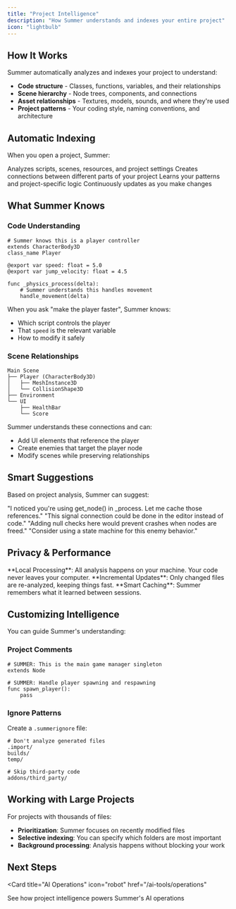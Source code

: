 ```yaml
---
title: "Project Intelligence"
description: "How Summer understands and indexes your entire project"
icon: "lightbulb"
---
```


## How It Works

Summer automatically analyzes and indexes your project to understand:

- **Code structure** - Classes, functions, variables, and their relationships
- **Scene hierarchy** - Node trees, components, and connections
- **Asset relationships** - Textures, models, sounds, and where they're used
- **Project patterns** - Your coding style, naming conventions, and architecture

## Automatic Indexing

When you open a project, Summer:

<Steps>
  <Step title="Scans all files">
    Analyzes scripts, scenes, resources, and project settings
  </Step>
  <Step title="Builds knowledge graph">
    Creates connections between different parts of your project
  </Step>
  <Step title="Understands context">
    Learns your patterns and project-specific logic
  </Step>
  <Step title="Stays updated">
    Continuously updates as you make changes
  </Step>
</Steps>

## What Summer Knows

### Code Understanding
```gdscript
# Summer knows this is a player controller
extends CharacterBody3D
class_name Player

@export var speed: float = 5.0
@export var jump_velocity: float = 4.5

func _physics_process(delta):
    # Summer understands this handles movement
    handle_movement(delta)
```

When you ask "make the player faster", Summer knows:
- Which script controls the player
- That `speed` is the relevant variable
- How to modify it safely

### Scene Relationships
```
Main Scene
├── Player (CharacterBody3D)
│   ├── MeshInstance3D
│   └── CollisionShape3D
├── Environment
└── UI
    ├── HealthBar
    └── Score
```

Summer understands these connections and can:
- Add UI elements that reference the player
- Create enemies that target the player node
- Modify scenes while preserving relationships

## Smart Suggestions

Based on project analysis, Summer can suggest:

<CardGroup cols={2}>
  <Card title="Performance Improvements" icon="gauge">
    "I noticed you're using get_node() in _process. Let me cache those references."
  </Card>
  <Card title="Best Practices" icon="lightbulb">
    "This signal connection could be done in the editor instead of code."
  </Card>
  <Card title="Bug Prevention" icon="shield">
    "Adding null checks here would prevent crashes when nodes are freed."
  </Card>
  <Card title="Architecture Patterns" icon="sitemap">
    "Consider using a state machine for this enemy behavior."
  </Card>
</CardGroup>

## Privacy & Performance

<Info>
**Local Processing**: All analysis happens on your machine. Your code never leaves your computer.
</Info>

<Info>
**Incremental Updates**: Only changed files are re-analyzed, keeping things fast.
</Info>

<Info>
**Smart Caching**: Summer remembers what it learned between sessions.
</Info>

## Customizing Intelligence

You can guide Summer's understanding:

### Project Comments
```gdscript
# SUMMER: This is the main game manager singleton
extends Node

# SUMMER: Handle player spawning and respawning
func spawn_player():
    pass
```

### Ignore Patterns
Create a `.summerignore` file:
```
# Don't analyze generated files
.import/
builds/
temp/

# Skip third-party code
addons/third_party/
```

## Working with Large Projects

For projects with thousands of files:

- **Prioritization**: Summer focuses on recently modified files
- **Selective indexing**: You can specify which folders are most important
- **Background processing**: Analysis happens without blocking your work

## Next Steps

<Card
  title="AI Operations"
  icon="robot"
  href="/ai-tools/operations"
>
  See how project intelligence powers Summer's AI operations
</Card>
